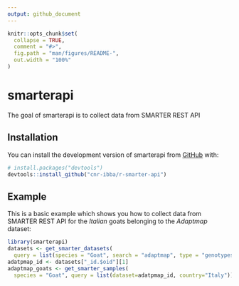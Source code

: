 ```yaml
---
output: github_document
---
```


<!-- README.md is generated from README.Rmd. Please edit that file -->

```r
knitr::opts_chunk$set(
  collapse = TRUE,
  comment = "#>",
  fig.path = "man/figures/README-",
  out.width = "100%"
)
```

# smarterapi

<!-- badges: start -->
<!-- badges: end -->

The goal of smarterapi is to collect data from SMARTER REST API

## Installation

You can install the development version of smarterapi from [GitHub](https://github.com/) with:

```r
# install.packages("devtools")
devtools::install_github("cnr-ibba/r-smarter-api")
```

## Example

This is a basic example which shows you how to collect data from SMARTER REST API
for the *Italian* goats belonging to the *Adaptmap* dataset:

```r
library(smarterapi)
datasets <- get_smarter_datasets(
  query = list(species = "Goat", search = "adaptmap", type = "genotypes"))
adatpmap_id <- datasets["_id.$oid"][1]
adaptmap_goats <- get_smarter_samples(
  species = "Goat", query = list(dataset=adatpmap_id, country="Italy"))
```
